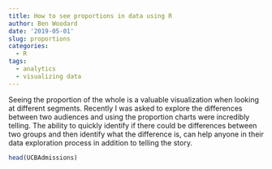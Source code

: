 ```yaml
---
title: How to see proportions in data using R
author: Ben Woodard
date: '2019-05-01'
slug: proportions
categories:
  - R
tags:
  - analytics
  - visualizing data
---
```


Seeing the proportion of the whole is a valuable visualization when looking at different segments.  Recently I was asked to explore the differences between two audiences and using the proportion charts were incredibly telling.  The ability to quickly identify if there could be differences between two groups and then identify what the difference is, can help anyone in their data exploration process in addition to telling the story.

```r
head(UCBAdmissions)
```